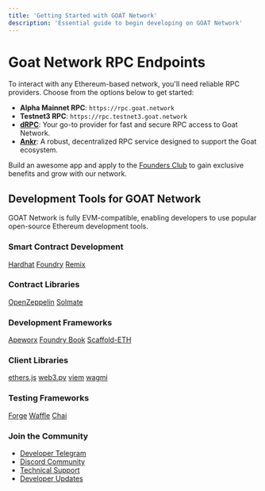 ```yaml
---
title: 'Getting Started with GOAT Network'
description: 'Essential guide to begin developing on GOAT Network'
---
```


# Goat Network RPC Endpoints

To interact with any Ethereum-based network, you'll need reliable RPC providers. Choose from the options below to get started:

- **Alpha Mainnet RPC**: `https://rpc.goat.network`
- **Testnet3 RPC**: `https://rpc.testnet3.goat.network`
- **[dRPC](https://drpc.org/chainlist/goat)**: Your go-to provider for fast and secure RPC access to Goat Network.
- **[Ankr](https://www.ankr.com/rpc/goat/)**: A robust, decentralized RPC service designed to support the Goat ecosystem.

Build an awesome app and apply to the [Founders Club](https://founders.goat.network/) to gain exclusive benefits and grow with our network.

## Development Tools for GOAT Network

GOAT Network is fully EVM-compatible, enabling developers to use popular open-source Ethereum development tools.

<div className="tools-grid">
  <div className="tool-category">
    <h3>Smart Contract Development</h3>
    <div className="tool-buttons">
      <a href="https://hardhat.org" target="_blank" rel="noopener noreferrer" className="tool-button">Hardhat</a>
      <a href="https://getfoundry.sh" target="_blank" rel="noopener noreferrer" className="tool-button">Foundry</a>
      <a href="https://remix.ethereum.org" target="_blank" rel="noopener noreferrer" className="tool-button">Remix</a>
    </div>
  </div>

  <div className="tool-category">
    <h3>Contract Libraries</h3>
    <div className="tool-buttons">
      <a href="https://www.openzeppelin.com/contracts" target="_blank" rel="noopener noreferrer" className="tool-button">OpenZeppelin</a>
      <a href="https://github.com/transmissions11/solmate" target="_blank" rel="noopener noreferrer" className="tool-button">Solmate</a>
    </div>
  </div>

  <div className="tool-category">
    <h3>Development Frameworks</h3>
    <div className="tool-buttons">
      <a href="https://github.com/ApeWorX/ape" target="_blank" rel="noopener noreferrer" className="tool-button">Apeworx</a>
      <a href="https://book.getfoundry.sh" target="_blank" rel="noopener noreferrer" className="tool-button">Foundry Book</a>
      <a href="https://github.com/scaffold-eth/scaffold-eth-2" target="_blank" rel="noopener noreferrer" className="tool-button">Scaffold-ETH</a>
    </div>
  </div>

  <div className="tool-category">
    <h3>Client Libraries</h3>
    <div className="tool-buttons">
      <a href="https://docs.ethers.org" target="_blank" rel="noopener noreferrer" className="tool-button">ethers.js</a>
      <a href="https://web3py.readthedocs.io" target="_blank" rel="noopener noreferrer" className="tool-button">web3.py</a>
      <a href="https://viem.sh" target="_blank" rel="noopener noreferrer" className="tool-button">viem</a>
      <a href="https://wagmi.sh" target="_blank" rel="noopener noreferrer" className="tool-button">wagmi</a>
    </div>
  </div>

  <div className="tool-category">
    <h3>Testing Frameworks</h3>
    <div className="tool-buttons">
      <a href="https://github.com/foundry-rs/foundry/tree/master/forge" target="_blank" rel="noopener noreferrer" className="tool-button">Forge</a>
      <a href="https://getwaffle.io" target="_blank" rel="noopener noreferrer" className="tool-button">Waffle</a>
      <a href="https://www.chaijs.com" target="_blank" rel="noopener noreferrer" className="tool-button">Chai</a>
    </div>
  </div>
</div>

<style>
{`
  .tools-grid {
    display: grid;
    gap: 2rem;
    padding: 1rem;
    max-width: 1200px;
    margin: 2rem auto;
  }

  .tool-category {
    background: #242424;
    border-radius: 12px;
    padding: 1.5rem;
    box-shadow: 0 4px 6px rgba(0, 0, 0, 0.1);
  }

  .tool-category h3 {
    color: #FAF186;
    margin: 0 0 1rem 0;
    font-size: 1.2rem;
    font-weight: 600;
  }

  .tool-buttons {
    display: flex;
    flex-wrap: wrap;
    gap: 0.75rem;
  }

  .tool-button {
    background: #000000;
    color: #FFE155;
    padding: 0.75rem 1.25rem;
    border-radius: 8px;
    text-decoration: none;
    border: 1px solid #B58F3B;
    font-size: 0.95rem;
    font-weight: 500;
    transition: all 0.2s ease-in-out;
  }

  .tool-button:hover {
    background: #FAF186;
    color: #000000;
    border-color: #FAF186;
    transform: translateY(-1px);
  }

  @media (max-width: 768px) {
    .tools-grid {
      grid-template-columns: 1fr;
    }

    .tool-button {
      width: 100%;
      text-align: center;
    }
  }
`}
</style>

### Join the Community
- [Developer Telegram](https://t.me/+5JwHzveSo4IxMGY5)
- [Discord Community](https://discord.gg/99WEU3Y4)
- [Technical Support](https://founders.goat.network/)
- [Developer Updates](https://twitter.com/goatnetwork)